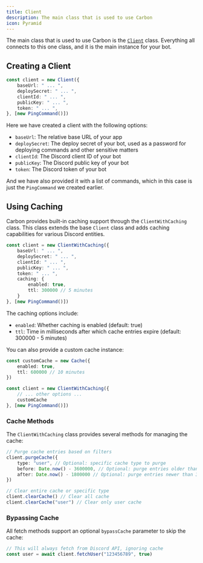 ```yaml
---
title: Client
description: The main class that is used to use Carbon
icon: Pyramid
---
```


The main class that is used to use Carbon is the [`Client`](/api/index/classes/Client) class. Everything all connects to this one class, and it is the main instance for your bot.

## Creating a Client

```ts title="src/index.ts"
const client = new Client({
    baseUrl: " ... ",
    deploySecret: " ... ",
    clientId: " ... ",
    publicKey: " ... ",
    token: " ... ",
}, [new PingCommand()])
```

Here we have created a client with the following options:

- `baseUrl`: The relative base URL of your app
- `deploySecret`: The deploy secret of your bot, used as a password for deploying commands and other sensitive matters
- `clientId`: The Discord client ID of your bot
- `publicKey`: The Discord public key of your bot
- `token`: The Discord token of your bot

And we have also provided it with a list of commands, which in this case is just the `PingCommand` we created earlier.

## Using Caching

Carbon provides built-in caching support through the `ClientWithCaching` class. This class extends the base `Client` class and adds caching capabilities for various Discord entities.

```ts title="src/index.ts"
const client = new ClientWithCaching({
    baseUrl: " ... ",
    deploySecret: " ... ",
    clientId: " ... ",
    publicKey: " ... ",
    token: " ... ",
    caching: {
        enabled: true,
        ttl: 300000 // 5 minutes
    }
}, [new PingCommand()])
```

The caching options include:

- `enabled`: Whether caching is enabled (default: true)
- `ttl`: Time in milliseconds after which cache entries expire (default: 300000 - 5 minutes)

You can also provide a custom cache instance:

```ts title="src/index.ts"
const customCache = new Cache({
    enabled: true,
    ttl: 600000 // 10 minutes
})

const client = new ClientWithCaching({
    // ... other options ...
    customCache
}, [new PingCommand()])
```

### Cache Methods

The `ClientWithCaching` class provides several methods for managing the cache:

```ts
// Purge cache entries based on filters
client.purgeCache({
    type: "user", // Optional: specific cache type to purge
    before: Date.now() - 3600000, // Optional: purge entries older than 1 hour
    after: Date.now() - 1800000 // Optional: purge entries newer than 30 minutes
})

// Clear entire cache or specific type
client.clearCache() // Clear all cache
client.clearCache("user") // Clear only user cache
```

### Bypassing Cache

All fetch methods support an optional `bypassCache` parameter to skip the cache:

```ts
// This will always fetch from Discord API, ignoring cache
const user = await client.fetchUser("123456789", true)
```
